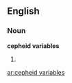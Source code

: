 ==English==

===Noun===
'''cepheid variables'''

# {{plural of|[[cepheid variable]]}}

[[ar:cepheid variables]]